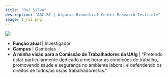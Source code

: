 ```yaml
---
title: "Rui Silva"
description: "ABC-RI | Algarve Biomedical Center Research Institute"
image: I_rui.png
---
```


![](I_rui.png)

-   **Função atual** | Investigador
-   **Campus** | Gambelas
-   **A minha visão para a Comissão de Trabalhadores da UAlg** | "Pretendo estar particularmente dedicado a melhorar as condições de trabalho, promovendo saúde e segurança no ambiente laboral, e defendendo os direitos de todos/as os/as trabalhadores/as."

